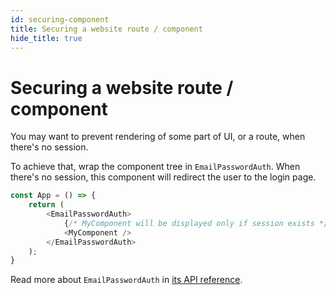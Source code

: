 ```yaml
---
id: securing-component
title: Securing a website route / component
hide_title: true
---
```



# Securing a website route / component
You may want to prevent rendering of some part of UI, or a route, when
there's no session.

To achieve that, wrap the component tree in `EmailPasswordAuth`.  When there's no session, this component
will redirect the user to the login page.

<FrontendSDKTabs>
<TabItem value="reactjs">

```js
const App = () => {
    return (
        <EmailPasswordAuth>
            {/* MyComponent will be displayed only if session exists */}
            <MyComponent />
        </EmailPasswordAuth>
    );
}
```
</TabItem>
</FrontendSDKTabs>

Read more about `EmailPasswordAuth` in [its API reference](/docs/auth-react/emailpassword/email-password-auth).
